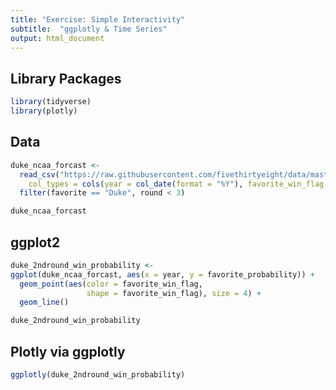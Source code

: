 ```yaml
---
title: "Exercise: Simple Interactivity"
subtitle:  "ggplotly & Time Series"
output: html_document
---
```


## Library Packages

```r
library(tidyverse)
library(plotly)
```

## Data

```r
duke_ncaa_forcast <-
  read_csv("https://raw.githubusercontent.com/fivethirtyeight/data/master/historical-ncaa-forecasts/historical-538-ncaa-tournament-model-results.csv", 
    col_types = cols(year = col_date(format = "%Y"), favorite_win_flag = col_logical())) %>% 
  filter(favorite == "Duke", round < 3)

duke_ncaa_forcast
```

## ggplot2  

```r
duke_2ndround_win_probability <- 
ggplot(duke_ncaa_forcast, aes(x = year, y = favorite_probability)) +
  geom_point(aes(color = favorite_win_flag, 
                 shape = favorite_win_flag), size = 4) +
  geom_line() 

duke_2ndround_win_probability
```

## Plotly via ggplotly

```r
ggplotly(duke_2ndround_win_probability)
```

